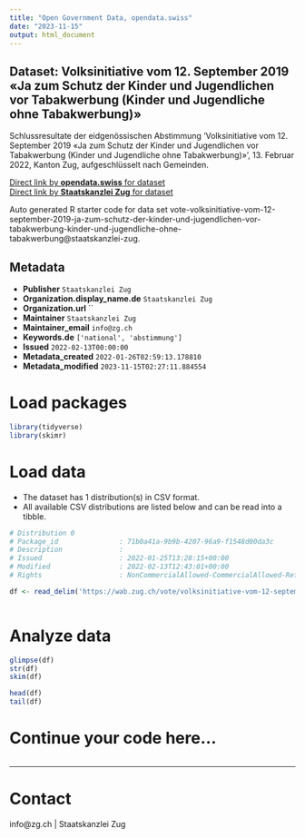 ```yaml
---
title: "Open Government Data, opendata.swiss"
date: "2023-11-15"
output: html_document
---
```


## Dataset: Volksinitiative vom 12. September 2019 «Ja zum Schutz der Kinder und Jugendlichen vor Tabakwerbung (Kinder und Jugendliche ohne Tabakwerbung)»

Schlussresultate der eidgenössischen Abstimmung 'Volksinitiative vom 12. September 2019 «Ja zum Schutz der Kinder und Jugendlichen vor Tabakwerbung (Kinder und Jugendliche ohne Tabakwerbung)»', 13. Februar 2022, Kanton Zug, aufgeschlüsselt nach Gemeinden.

[Direct link by **opendata.swiss** for dataset](https://opendata.swiss/de/dataset/volksinitiative-vom-12-september-2019-ja-zum-schutz-der-kinder-und-jugendlichen-vor-tabakwerbun)<br>
[Direct link by **Staatskanzlei Zug** for dataset](https://wab.zug.ch/vote/volksinitiative-vom-12-september-2019-ja-zum-schutz-der-kinder-und-jugendlichen-vor-tabakwerbung-kinder-und-jugendliche-ohne-tabakwerbung/data)

Auto generated R starter code for data set vote-volksinitiative-vom-12-september-2019-ja-zum-schutz-der-kinder-und-jugendlichen-vor-tabakwerbung-kinder-und-jugendliche-ohne-tabakwerbung@staatskanzlei-zug.

## Metadata

- **Publisher** `Staatskanzlei Zug`
- **Organization.display_name.de** `Staatskanzlei Zug`
- **Organization.url** ``
- **Maintainer** `Staatskanzlei Zug`
- **Maintainer_email** `info@zg.ch`
- **Keywords.de** `['national', 'abstimmung']`
- **Issued** `2022-02-13T00:00:00`
- **Metadata_created** `2022-01-26T02:59:13.178810`
- **Metadata_modified** `2023-11-15T02:27:11.884554`


# Load packages

```r

library(tidyverse)
library(skimr)

```

# Load data

-   The dataset has 1 distribution(s) in CSV format.
-   All available CSV distributions are listed below and can be read into a tibble.

```r

# Distribution 0
# Package_id               : 71b0a41a-9b9b-4207-96a9-f1548d00da3c
# Description              : 
# Issued                   : 2022-01-25T13:28:15+00:00
# Modified                 : 2022-02-13T12:43:01+00:00
# Rights                   : NonCommercialAllowed-CommercialAllowed-ReferenceRequired

df <- read_delim('https://wab.zug.ch/vote/volksinitiative-vom-12-september-2019-ja-zum-schutz-der-kinder-und-jugendlichen-vor-tabakwerbung-kinder-und-jugendliche-ohne-tabakwerbung/data-csv')



```

# Analyze data

```r

glimpse(df)
str(df)
skim(df)

head(df)
tail(df)

```

# Continue your code here...

```r

```

------------------------------------------------------------------------

# Contact

info@zg.ch | Staatskanzlei Zug
